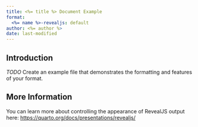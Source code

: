 ```yaml
---
title: <%= title %> Document Example
format:
  <%= name %>-revealjs: default
author: <%= author %>
date: last-modified
---
```


## Introduction

*TODO* Create an example file that demonstrates the formatting and features of your format.

## More Information

You can learn more about controlling the appearance of RevealJS output here: <https://quarto.org/docs/presentations/revealjs/>

